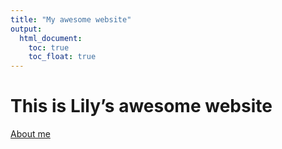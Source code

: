 ```yaml
---
title: "My awesome website"
output: 
  html_document:
    toc: true
    toc_float: true
---
```


# This is Lily's awesome website

[About me](about.html)
